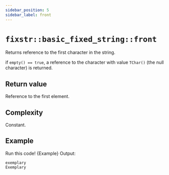 ```yaml
---
sidebar_position: 5
sidebar_label: front
---
```

# `fixstr::basic_fixed_string::front`


<CppOverloadList>
    <CppOverload num={1} code={Overload1} />
    <CppOverload num={2} code={Overload2} />
</CppOverloadList>

Returns reference to the first character in the string. 

if `empty() == true`, a reference to the character with value `TChar()` (the null character) is returned.

## Return value

Reference to the first element.

## Complexity

Constant.

## Example

<LinkButton link="https://godbolt.org/z/G5jEnq5Eh">Run this code!</LinkButton>
<CodeBlock className="language-cpp">{Example}</CodeBlock>
Output:

```
exemplary
Exemplary
```
